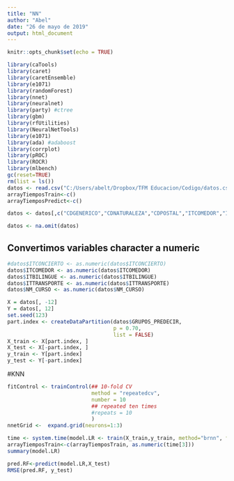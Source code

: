 ```yaml
---
title: "NN"
author: "Abel"
date: "26 de mayo de 2019"
output: html_document
---
```


```r
knitr::opts_chunk$set(echo = TRUE)
```

```r
library(caTools)
library(caret)
library(caretEnsemble)
library(e1071)
library(randomForest)
library(nnet)
library(neuralnet)
library(party) #ctree
library(gbm)
library(rfUtilities)
library(NeuralNetTools)
library(e1071)
library(ada) #adaboost
library(corrplot)
library(pROC)
library(ROCR) 
library(mlbench)
gc(reset=TRUE)
rm(list = ls())
datos <- read.csv("C:/Users/abelt/Dropbox/TFM Educacion/Codigo/datos.csv")
arrayTiemposTrain<-c()
arrayTiemposPredict<-c()
```

```r

datos <- datos[,c("CDGENERICO","CDNATURALEZA","CDPOSTAL","ITCOMEDOR","ITTRANSPORTE","ITBILINGUE","CD_NIVEL","NM_CURSO","NM_ALUMNOS","NM_UNIDADES","RATIO","GRUPOS_PREDECIR")]

datos <- na.omit(datos)

```

## Convertimos variables character a numeric
```r
#datos$ITCONCIERTO <- as.numeric(datos$ITCONCIERTO)
datos$ITCOMEDOR <- as.numeric(datos$ITCOMEDOR)
datos$ITBILINGUE <- as.numeric(datos$ITBILINGUE)
datos$ITTRANSPORTE <- as.numeric(datos$ITTRANSPORTE)
datos$NM_CURSO <- as.numeric(datos$NM_CURSO)

```



```r
X = datos[, -12]
Y = datos[, 12]
set.seed(123)
part.index <- createDataPartition(datos$GRUPOS_PREDECIR, 
                                  p = 0.70,                         
                                  list = FALSE)
X_train <- X[part.index, ]
X_test <- X[-part.index, ]
y_train <- Y[part.index]
y_test <- Y[-part.index]
```

#KNN
```r
fitControl <- trainControl(## 10-fold CV
                           method = "repeatedcv",
                           number = 10
                           ## repeated ten times
                           #repeats = 10
                           )
nnetGrid <-  expand.grid(neurons=1:3)

time <- system.time(model.LR <- train(X_train,y_train, method="brnn", family="binomial", trControl = fitControl, tuneGrid =nnetGrid))
arrayTiemposTrain<-c(arrayTiemposTrain, as.numeric(time[3]))
summary(model.LR)
```
```r
pred.RF<-predict(model.LR,X_test)
RMSE(pred.RF, y_test)
```